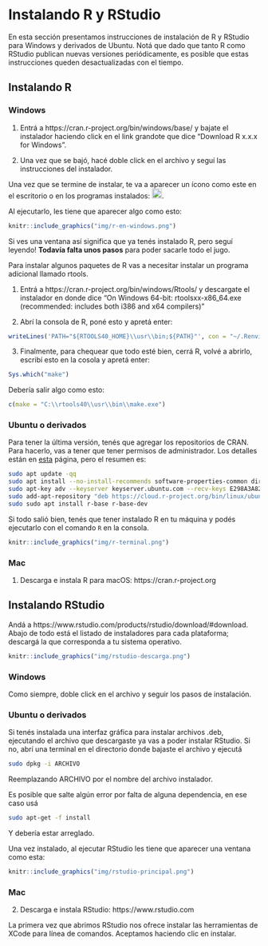 # Instalando R y RStudio

En esta sección presentamos instrucciones de instalación de R y RStudio para Windows y derivados de Ubuntu. 
Notá que dado que tanto R como RStudio publican nuevas versiones periódicamente, es posible que estas instrucciones queden desactualizadas con el tiempo. 

## Instalando R {-}

### Windows {-}

1. Entrá a https://cran.r-project.org/bin/windows/base/ y bajate el instalador haciendo click en el link grandote que dice “Download R x.x.x for Windows”. 


2. Una vez que se bajó, hacé doble click en el archivo y seguí las instrucciones del instalador.

Una vez que se termine de instalar, te va a aparecer un ícono como este en el escritorio o en los programas instalados: ![Logo de R](img/r-logo.jpeg){height=20px}.

Al ejecutarlo, les tiene que aparecer algo como esto: 

```r
knitr::include_graphics("img/r-en-windows.png")
```

Si ves una ventana así significa que ya tenés instalado R, pero seguí leyendo! 
**Todavía falta unos pasos** para poder sacarle todo el jugo.

Para instalar algunos paquetes de R vas a necesitar instalar un programa adicional llamado rtools. 

1. Entrá a https://cran.r-project.org/bin/windows/Rtools/ y descargate el instalador en donde dice "On Windows 64-bit:  rtoolsxx-x86_64.exe (recommended: includes both i386 and x64 compilers)"

2. Abrí la consola de R, poné esto y apretá enter:

```r
writeLines('PATH="${RTOOLS40_HOME}\\usr\\bin;${PATH}"', con = "~/.Renviron")
```

3. Finalmente, para chequear que todo esté bien, cerrá R, volvé a abrirlo, escribí esto en la cosola y apretá enter:

```r
Sys.which("make")
```

Debería salir algo como esto:
```r
c(make = "C:\\rtools40\\usr\\bin\\make.exe")
```


### Ubuntu o derivados {-}

Para tener la última versión, tenés que agregar los repositorios de CRAN. Para hacerlo, vas a tener que tener permisos de administrador. 
Los detalles están en [esta](https://cran.r-project.org/bin/linux/ubuntu/) página, pero el resumen es:

```bash
sudo apt update -qq
sudo apt install --no-install-recommends software-properties-common dirmngr
sudo apt-key adv --keyserver keyserver.ubuntu.com --recv-keys E298A3A825C0D65DFD57CBB651716619E084DAB9
sudo add-apt-repository "deb https://cloud.r-project.org/bin/linux/ubuntu $(lsb_release -cs)-cran40/"
sudo sudo apt install r-base r-base-dev
```

Si todo salió bien, tenés que tener instalado R en tu máquina y podés ejecutarlo con el comando `R` en la consola.


```r
knitr::include_graphics("img/r-terminal.png")
```

### Mac {-}

1. Descarga e instala R para macOS: https://cran.r-project.org


## Instalando RStudio {-}

Andá a https://www.rstudio.com/products/rstudio/download/#download. 
Abajo de todo está el listado de instaladores para cada plataforma; descargá la que corresponda a tu sistema operativo.


```r
knitr::include_graphics("img/rstudio-descarga.png")
```


### Windows {-}

Como siempre, doble click en el archivo y seguir los pasos de instalación.

### Ubuntu o derivados {-}

Si tenés instalada una interfaz gráfica para instalar archivos .deb, ejecutando el archivo que descargaste ya vas a poder instalar RStudio. 
Si no, abrí una terminal en el directorio donde bajaste el archivo y ejecutá

```bash
sudo dpkg -i ARCHIVO
```

Reemplazando ARCHIVO por el nombre del archivo instalador.

Es posible que salte algún error por falta de alguna dependencia, en ese caso usá

```bash
sudo apt-get -f install
```

Y debería estar arreglado.

Una vez instalado, al ejecutar RStudio les tiene que aparecer una ventana como esta:

```r
knitr::include_graphics("img/rstudio-principal.png")
```

### Mac {-}

2. Descarga e instala RStudio: https://www.rstudio.com

La primera vez que abrimos RStudio nos ofrece instalar las herramientas de XCode para línea de comandos. Aceptamos haciendo clic en instalar.
